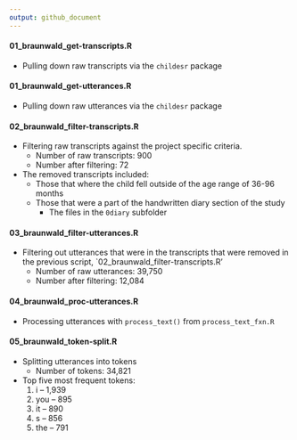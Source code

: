```yaml
---
output: github_document
---
```


#### 01_braunwald_get-transcripts.R
* Pulling down raw transcripts via the `childesr` package

#### 01_braunwald_get-utterances.R
* Pulling down raw utterances via the `childesr` package

#### 02_braunwald_filter-transcripts.R
* Filtering raw transcripts against the project specific criteria. 
  + Number of raw transcripts: 900
  + Number after filtering: 72
* The removed transcripts included:  
  + Those that where the child fell outside of the age range of 36-96 months  
  + Those that were a part of the handwritten diary section of the study 
    - The files in the `0diary` subfolder

#### 03_braunwald_filter-utterances.R
* Filtering out utterances that were in the transcripts that were removed in the previous script, `02_braunwald_filter-transcripts.R'
  + Number of raw utterances: 39,750
  + Number after filtering: 12,084

#### 04_braunwald_proc-utterances.R
* Processing utterances with `process_text()` from `process_text_fxn.R`

#### 05_braunwald_token-split.R
* Splitting utterances into tokens
  + Number of tokens: 34,821
* Top five most frequent tokens:
  1. i -- 1,939
  2. you -- 895
  3. it -- 890
  4. s -- 856
  5. the -- 791